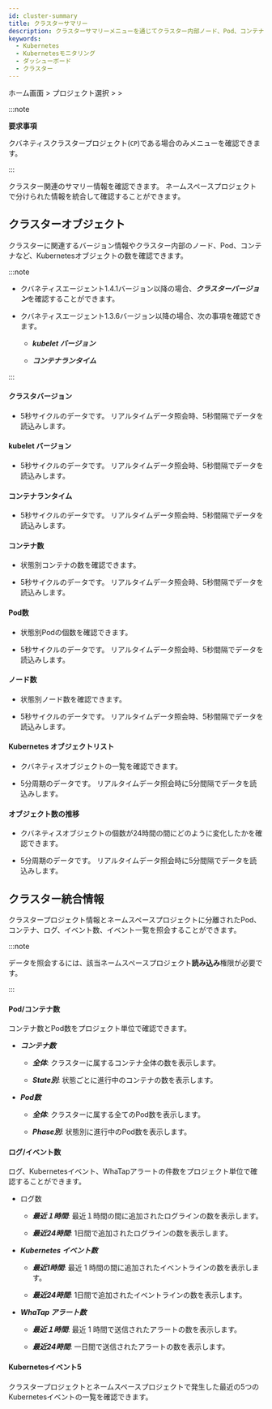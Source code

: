 ```yaml
---
id: cluster-summary
title: クラスターサマリー
description: クラスターサマリーメニューを通じてクラスター内部ノード、Pod、コンテナなどKubernetesオブジェクトの数と、関連したバージョン情報を確認できます。
keywords:
  - Kubernetes
  - Kubernetesモニタリング
  - ダッシューボード
  - クラスター
---
```


ホーム画面 &gt; プロジェクト選択 &gt; <Cmdname sid="side_cluster" className="uitext" /> &gt; <Cmdname sid="side_clusterOverview" className="uitext" />

:::note

**要求事項**

クバネティスクラスタープロジェクト(<code class='my'>CP</code>)である場合のみ<Cmdname sid="side_clusterOverview" className="uitext" />メニューを確認できます。

:::

クラスター関連のサマリー情報を確認できます。 ネームスペースプロジェクトで分けられた情報を統合して確認することができます。

## クラスターオブジェクト

クラスターに関連するバージョン情報やクラスター内部のノード、Pod、コンテナなど、Kubernetesオブジェクトの数を確認できます。 

:::note 

- クバネティスエージェント1.4.1バージョン以降の場合、***クラスターバージョン***を確認することができます。

- クバネティスエージェント1.3.6バージョン以降の場合、次の事項を確認できます。 

  - ***kubelet バージョン*** 

  - ***コンテナランタイム***

:::

<ImgLang img='k8s-resource-cl-sum-co.png' desc='クラスターオブジェクト' />

#### クラスタバージョン

- 5秒サイクルのデータです。 リアルタイムデータ照会時、5秒間隔でデータを読込みします。

#### kubelet バージョン

- 5秒サイクルのデータです。 リアルタイムデータ照会時、5秒間隔でデータを読込みします。

#### コンテナランタイム

- 5秒サイクルのデータです。 リアルタイムデータ照会時、5秒間隔でデータを読込みします。

#### コンテナ数

- 状態別コンテナの数を確認できます。 

- 5秒サイクルのデータです。 リアルタイムデータ照会時、5秒間隔でデータを読込みします。

#### Pod数

- 状態別Podの個数を確認できます。 

- 5秒サイクルのデータです。 リアルタイムデータ照会時、5秒間隔でデータを読込みします。

#### ノード数

- 状態別ノード数を確認できます。 

- 5秒サイクルのデータです。 リアルタイムデータ照会時、5秒間隔でデータを読込みします。

#### Kubernetes オブジェクトリスト

- クバネティスオブジェクトの一覧を確認できます。

- 5分周期のデータです。 リアルタイムデータ照会時に5分間隔でデータを読込みします。

#### オブジェクト数の推移

- クバネティスオブジェクトの個数が24時間の間にどのように変化したかを確認できます。

- 5分周期のデータです。 リアルタイムデータ照会時に5分間隔でデータを読込みします。

## クラスター統合情報

クラスタープロジェクト情報とネームスペースプロジェクトに分離されたPod、コンテナ、ログ、イベント数、イベント一覧を照会することができます。

:::note 

データを照会するには、該当ネームスペースプロジェクト**読み込み**権限が必要です。 

:::

<ImgLang img='k8s-resource-cl-sum-ci.png' desc='クラス統合情報' />

#### Pod/コンテナ数

コンテナ数とPod数をプロジェクト単位で確認できます。 

- ***コンテナ数*** 

  - ***全体***: クラスターに属するコンテナ全体の数を表示します。 

  - ***State別***: 状態ごとに進行中のコンテナの数を表示します。

- ***Pod数***

  - ***全体***: クラスターに属する全てのPod数を表示します。 

  - ***Phase別***: 状態別に進行中のPod数を表示します。 

#### ログ/イベント数

ログ、Kubernetesイベント、WhaTapアラートの件数をプロジェクト単位で確認することができます。 

- ログ数

  - ***最近１時間***: 最近１時間の間に追加されたログラインの数を表示します。 

  - ***最近24時間***: 1日間で追加されたログラインの数を表示します。 

- ***Kubernetes イベント数***

  - ***最近1時間***: 最近 1 時間の間に追加されたイベントラインの数を表示します。 

  - ***最近24時間***: 1日間で追加されたイベントラインの数を表示します。 

- ***WhaTap アラート数***

  - ***最近１時間***: 最近 1 時間で送信されたアラートの数を表示します。 

  - ***最近24時間***: 一日間で送信されたアラートの数を表示します。 

#### Kubernetesイベント5

クラスタープロジェクトとネームスペースプロジェクトで発生した最近の5つのKubernetesイベントの一覧を確認できます。
